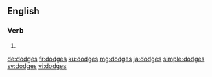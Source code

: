 ==English==

===Verb===
{{head|en}}

# {{en-third-person singular of|dodge}}

[[de:dodges]]
[[fr:dodges]]
[[ku:dodges]]
[[mg:dodges]]
[[ja:dodges]]
[[simple:dodges]]
[[sv:dodges]]
[[vi:dodges]]